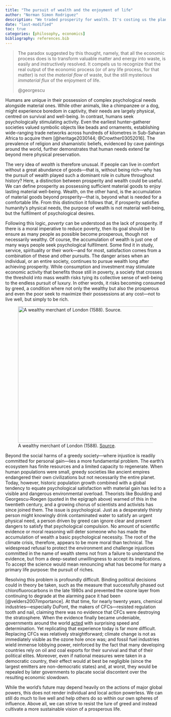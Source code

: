 ```yaml
---
title: "The pursuit of wealth and the enjoyment of life"
author: "Norman Simon Rodriguez"
description: "We traded prosperity for wealth. It's costing us the planet."
date: "last-modified"
toc: true
categories: [philosophy, economics]
bibliography: references.bib
---
```


> The paradox suggested by this thought, namely, that all the economic process does is to transform valuable matter and energy into waste, is easily and instructively resolved. It compels us to recognize that the real output of the economic process (or of any life process, for that matter) is not the *material flow* of waste, but the still mysterious *immaterial flux* of the enjoyment of life.
>
> @georgescu

Humans are unique in their possession of complex psychological needs alongside material ones. While other animals, like a chimpanzee or a dog, might experience boredom in captivity, their needs are largely physical, centred on survival and well-being. In contrast, humans seek psychologically stimulating activity. Even the earliest hunter-gatherer societies valued symbolic objects like beads and ornaments, establishing wide-ranging trade networks across hundreds of kilometres in Sub-Saharan Africa to acquire them [@heritage2030144; @Crowther03052016]. The prevalence of religion and shamanistic beliefs, evidenced by cave paintings around the world, further demonstrates that human needs extend far beyond mere physical preservation.

The very idea of *wealth* is therefore unusual. If people can live in comfort without a great abundance of goods—that is, without being rich—why has the pursuit of wealth played such a dominant role in culture throughout history? Here, a distinction between prosperity and wealth could be useful. We can define prosperity as possessing sufficient material goods to enjoy lasting material well-being. Wealth, on the other hand, is the accumulation of material goods beyond prosperity—that is, beyond what is needed for a comfortable life. From this distinction it follows that, if prosperity satisfies humanity's physical needs, the purpose of wealth is not material well-being, but the fulfilment of psychological desires.

Following this logic, *poverty* can be understood as the lack of prosperity. If there is a moral imperative to reduce poverty, then its goal should be to ensure as many people as possible become prosperous, though not necessarily wealthy. Of course, the accumulation of wealth is just one of many ways people seek psychological fulfilment. Some find it in study, service, spirituality or their work—and for most, satisfaction comes from a combination of these and other pursuits. The danger arises when an individual, or an entire society, continues to pursue wealth long after achieving prosperity. While consumption and investment may stimulate economic activity that benefits those still in poverty, a society that crosses the threshold into mass wealth risks tying its collective sense of well-being to the endless pursuit of luxury. In other words, it risks becoming consumed by greed, a condition where not only the wealthy but also the prosperous and even the poor seek to maximize their possessions at any cost—not to live well, but simply to be rich.

![A wealthy merchant of London (1588). [Source](https://commons.wikimedia.org/wiki/File:Habit_of_a_wealthy_merchant_of_London_in_1588._Riche_marchand_de_Londres_(NYPL_b14140320-1638225).jpg).](habit-of-a-wealthy-merchant-of-london-in-1588-riche-marchand-de-londres-2a3ad5.jpg){fig-align="center" width="427"}

Beyond the social harms of a greedy society—where injustice is readily committed for personal gain—lies a more fundamental problem. The earth's ecosystem has finite resources and a limited capacity to regenerate. When human populations were small, greedy societies like ancient empires endangered their own civilizations but not necessarily the entire planet. Today, however, historic population growth combined with a global tendency to equate psychological satisfaction with material gain has led to a visible and dangerous environmental overload. Theorists like Boulding and Georgescu-Roegen (quoted in the epigraph above) warned of this in the twentieth century, and a growing chorus of scientists and activists has since joined them. The issue is psychological. Just as a desperately thirsty person might knowingly drink contaminated water to satisfy an urgent physical need, a person driven by greed can ignore clear and present dangers to satisfy that psychological compulsion. No amount of scientific evidence or moral reasoning will deter someone who has made the accumulation of wealth a basic psychological necessity. The root of the climate crisis, therefore, appears to be more moral than technical. The widespread refusal to protect the environment and challenge injustices committed in the name of wealth stems not from a failure to understand the evidence, but from a deep-seated unwillingness to accept its implications. To accept the science would mean renouncing what has become for many a primary life purpose: the pursuit of riches.

Resolving this problem is profoundly difficult. Binding political decisions could in theory be taken, such as the measure that successfully phased out chlorofluorocarbons in the late 1980s and prevented the ozone layer from continuing to degrade at the alarming pace it had been [@velders2007importance]. At that time, for nearly twenty years, chemical industries—especially DuPont, the makers of CFCs—resisted regulation tooth and nail, claiming there was no evidence that CFCs were destroying the stratosphere. When the evidence finally became undeniable, governments around the world [acted](https://en.wikipedia.org/wiki/Montreal_Protocol) with surprising speed and determination. Yet replicating that experience today is far more difficult. Replacing CFCs was relatively straightforward; climate change is not as immediately visible as the ozone hole once was; and fossil fuel industries wield immense lobbying power, reinforced by the fact that many developing countries rely on oil and coal exports for their survival and that of their political elites. Moreover, even if national measures were taken in a democratic country, their effect would at best be negligible (since the largest emitters are non-democratic states) and, at worst, they would be repealed by later governments to placate social discontent over the resulting economic slowdown.

While the world’s future may depend heavily on the actions of major global powers, this does not render individual and local action powerless. We can still do much to live well and help others do so within our own spheres of influence. Above all, we can strive to resist the lure of greed and instead cultivate a more sustainable vision of a prosperous life.
